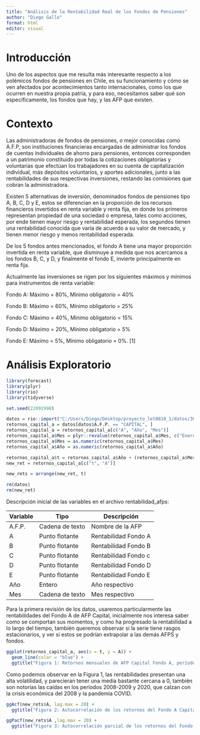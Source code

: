 ```yaml
---
title: "Análisis de la Rentabilidad Real de los Fondos de Pensiones"
author: "Diego Gallo"
format: html
editor: visual
---
```


# **Introducción**

Uno de los aspectos que me resulta más interesante respecto a los polémicos fondos de pensiones en Chile, es su funcionamiento y cómo se ven afectados por acontecimientos tanto internacionales, como los que ocurren en nuestra propia patria, y para eso, necesitamos saber qué son específicamente, los fondos que hay, y las AFP que existen.

# **Contexto**

Las administradoras de fondos de pensiones, o mejor conocidas como A.F.P, son instituciones financieras encargadas de administrar los fondos de cuentas individuales de ahorro para pensiones, entonces corresponden a un patrimonio constituido por todas la cotizaciones obligatorias y voluntarias que efectúan los trabajadores en su cuenta de capitalización individual, más depósitos voluntarios, y aportes adicionales, junto a las rentabilidades de sus respectivas inversiones, restando las comisiones que cobran la administradora.

Existen 5 alternativas de inversión, denominados fondos de pensiones tipo A, B, C, D y E, estos se diferencian en la proporción de los recursos financieros invertidos en renta variable y renta fija, en donde los primeros representan propiedad de una sociedad o empresa, tales como acciones, por ende tienen mayor riesgo y rentabilidad esperada, los segundos tienen una rentabilidad conocida que varía de acuerdo a su valor de mercado, y tienen menor riesgo y menos rentabilidad esperada.

De los 5 fondos antes mencionados, el fondo A tiene una mayor proporción invertida en renta variable, que disminuye a medida que nos acercamos a los fondos B, C, y D, y finalmente el fondo E, invierte principalmente en renta fija.

Actualmente las inversiones se rigen por los siguientes máximos y mínimos para instrumentos de renta variable:

Fondo A: Máximo = 80%, Mínimo obligatorio = 40%

Fondo B: Máximo = 60%, Mínimo obligatorio = 25%

Fondo C: Máximo = 40%, Mínimo obligatorio = 15%

Fondo D: Máximo = 20%, Mínimo obligatorio = 5%

Fondo E: Máximo = 5%, Mínimo obligatorio = 0%. \[1\]

# **Análisis Exploratorio**

```r
library(forecast)
library(plyr)
library(rio)
library(tidyverse)

set.seed(22091998)
```

```r
datos = rio::import("C:/Users/Diego/Desktop/proyecto_let0010_1/datos/30-11-2021_rentabilidad_afps.xlsx")
retornos_capital_a = datos[datos$A.F.P. == "CAPITAL", ]
retornos_capital_a = retornos_capital_a[c("A", "Año", "Mes")]
retornos_capital_a$Mes = plyr::revalue(retornos_capital_a$Mes, c("Enero" = 1, "Febrero" = 2, "Marzo" = 3, "Abril" = 4, "Mayo" = 5, "Junio" = 6, "Julio" = 7, "Agosto" = 8, "Septiembre" = 9, "Octubre" = 10, "Noviembre" = 11, "Diciembre" = 12))
retornos_capital_a$Mes = as.numeric(retornos_capital_a$Mes)
retornos_capital_a$Año = as.numeric(retornos_capital_a$Año)

retornos_capital_a$t = retornos_capital_a$Año + (retornos_capital_a$Mes - 1)/12
new_ret = retornos_capital_a[c("t", "A")]

new_rets = arrange(new_ret, t)

rm(datos)
rm(new_ret)
```

Descripción inicial de las variables en el archivo rentabilidad_afps:

| Variable | Tipo            | Descripción          |
|----------|-----------------|----------------------|
| A.F.P.   | Cadena de texto | Nombre de la AFP     |
| A        | Punto flotante  | Rentabilidad Fondo A |
| B        | Punto flotante  | Rentabilidad Fondo B |
| C        | Punto flotante  | Rentabilidad Fondo c |
| D        | Punto flotante  | Rentabilidad Fondo D |
| E        | Punto flotante  | Rentabilidad Fondo E |
| Año      | Entero          | Año respectivo       |
| Mes      | Cadena de texto | Mes respectivo       |

Para la primera revisión de los datos, usaremos particularmente las rentabilidades del Fondo A de AFP Capital, inicialmente nos interesa saber como se comportan sus momentos, y como ha progresado la rentabilidad a lo largo del tiempo, también queremos observar si la serie tiene rasgos estacionarios, y ver si estos se podrían extrapolar a las demás AFPS y fondos.  

```r
ggplot(retornos_capital_a, aes(x = t, y = A)) +
  geom_line(color = "blue") +
  ggtitle("Figura 1: Retornos mensuales de AFP Capital Fondo A, período 2008-2021") + xlab("Año") + ylab("Retornos")
```


Como podemos observar en la Figura 1, las rentabilidades presentan una alta volatilidad, y parecieran tener una media bastante cercana a 0, también son notorias las caídas en los períodos 2008-2009 y 2020, que calzan con la crisis económica del 2008 y la pandemia COVID. 



```r
ggAcf(new_rets$A, lag.max = 20) +
  ggtitle("Figura 2: Autocorrelación de los retornos del Fondo A Capital")
```

```r
ggPacf(new_rets$A ,lag.max = 20) +
  ggtitle("Figura 3: Autocorrelación parcial de los retornos del Fondo A Capital")
```
